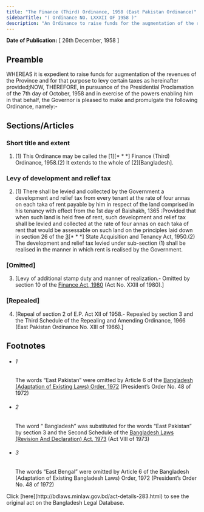 ```yaml
---
title: "The Finance (Third) Ordinance, 1958 (East Pakistan Ordinance)"
sidebarTitle: "( Ordinance NO. LXXXII OF 1958 )"
description: "An Ordinance to raise funds for the augmentation of the revenues of the Province and for that purpose to levy certain taxes.♣"
---
```


**Date of Publication:** [ 26th December, 1958 ]

## Preamble

WHEREAS it is expedient to raise funds for augmentation of the revenues of the Province and for that purpose to levy certain taxes as hereinafter provided;NOW, THEREFORE, in pursuance of the Presidential Proclamation of the 7th day of October, 1958 and in exercise of the powers enabling him in that behalf, the Governor is pleased to make and promulgate the following Ordinance, namely:-

## Sections/Articles

### Short title and extent

1. (1) This Ordinance may be called the [1][\* \* \*] Finance (Third) Ordinance, 1958.(2) It extends to the whole of [2][Bangladesh].

### Levy of development and relief tax

2. (1) There shall be levied and collected by the Government a development and relief tax from every tenant at the rate of four annas on each taka of rent payable by him in respect of the land comprised in his tenancy with effect from the 1st day of Baishakh, 1365 :Provided that when such land is held free of rent, such development and relief tax shall be levied and collected at the rate of four annas on each taka of rent that would be assessable on such land on the principles laid down in section 26 of the [3](1)[\* \* \*] State Acquisition and Tenancy Act, 1950.(2) The development and relief tax levied under sub-section (1) shall be realised in the manner in which rent is realised by the Government.

### [Omitted]

3. [Levy of additional stamp duty and manner of realization.- Omitted by section 10 of the [Finance Act, 1980](/act-604.html "Finance Act, 1980") (Act No. XXIII of 1980).]

### [Repealed]

4. [Repeal of section 2 of E.P. Act XII of 1958.- Repealed by section 3 and the Third Schedule of the Repealing and Amending Ordinance, 1966 (East Pakistan Ordinance No. XIII of 1966).]

## Footnotes

- ###### 1

  The words “East Pakistan” were omitted by Article 6 of the [Bangladesh (Adaptation of Existing Laws) Order, 1972](/act-388.html "Bangladesh (Adaptation of Existing Laws) Order, 1972 ") (President’s Order No. 48 of 1972)

- ###### 2

  The word “ Bangladesh” was substituted for the words “East Pakistan” by section 3 and the Second Schedule of the [Bangladesh Laws (Revision And Declaration) Act, 1973](/act-430.html "Bangladesh Laws (Revision And Declaration) Act, 1973") (Act VIII of 1973)

- ###### 3

  The words “East Bengal” were omitted by Article 6 of the Bangladesh (Adaptation of Existing Bangladesh Laws) Order, 1972 (President’s Order No. 48 of 1972)

<Note>
  Click [here](http://bdlaws.minlaw.gov.bd/act-details-283.html) to see the original act on the Bangladesh Legal Database.
</Note>

